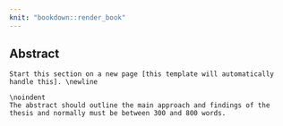 ```yaml
---
knit: "bookdown::render_book"
---
```


## Abstract {-}
\normalfont
<!-- *************************************************** -->
<!-- Abstract -->
<!-- *************************************************** -->
<!-- TO PRODUCE A STAND-ALONE PDF OF YOUR ABSTRACT, uncomment this section and the \end{document} at the end of the file by highlighting all of the commented lines and then pressing Cmd-Shift-C (Mac) or Ctrl-Shift-C (Windows) -->

<!-- \documentclass[12pt, a4paper]{memoir} -->

<!-- \usepackage{mathptmx} -->
<!-- \input{../style.tex} -->

<!-- \begin{document} -->

<!-- \begin{center} -->
<!-- 	\textbf{\large Your title goes here} -->

<!-- 	\textbf{Abstract} -->

<!-- 	Your Name, The University of Queensland, 20?? -->
<!-- \end{center} -->

```block
Start this section on a new page [this template will automatically handle this]. \newline

\noindent
The abstract should outline the main approach and findings of the thesis and normally must be between 300 and 800 words.
```

<!--  ********* Enter your text below this line: ******** -->
\noindent

\clearpage
<!--  *************************************************** -->

<!-- \end{document} -->
